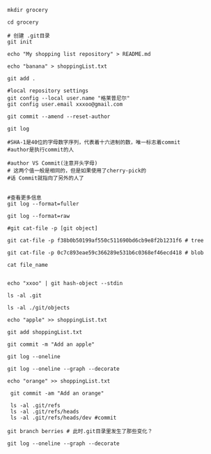 ``` shell
mkdir grocery

cd grocery

# 创建 .git目录
git init 

echo "My shopping list repository" > README.md

echo "banana" > shoppingList.txt

git add .

#local repository settings
git config --local user.name "格莱普尼尔"
git config user.email xxxoo@gmail.com

git commit --amend --reset-author

git log

#SHA-1是40位的字母数字序列，代表着十六进制的数，唯一标志着commit
#author是执行commit的人

#author VS Commit(注意开头字母)
# 这两个值一般是相同的，但是如果使用了cherry-pick的
#话 Commit就指向了另外的人了


#查看更多信息
git log --format=fuller

git log --format=raw

#git cat-file -p [git object]

git cat-file -p f38b0b50199af550c511690bd6cb9e8f2b1231f6 # tree

git cat-file -p 0c7c893eae59c366289e531b6c0368ef46ecd418 # blob

cat file_name


echo "xxoo" | git hash-object --stdin

ls -al .git

ls -al ./git/objects

echo "apple" >> shoppingList.txt

git add shoppingList.txt

git commit -m "Add an apple"

git log --oneline

git log --oneline --graph --decorate

echo "orange" >> shoppingList.txt

 git commit -am "Add an orange"

 ls -al .git/refs
 ls -al .git/refs/heads
 ls -al .git/refs/heads/dev #commit

git branch berries # 此时.git目录里发生了那些变化？

git log --oneline --graph --decorate












```